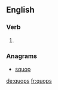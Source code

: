 ==English==

===Verb===
{{head|en}}

# {{en-third-person singular of|quop}}

===Anagrams===
* [[squop#English|squop]]

[[de:quops]]
[[fr:quops]]